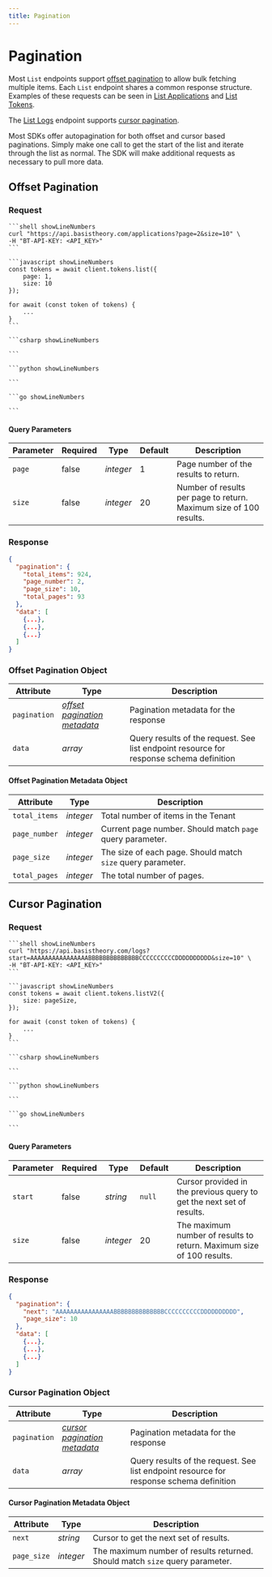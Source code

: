 ```yaml
---
title: Pagination
---
```



# Pagination

Most `List` endpoints support [offset pagination](#offset-pagination) to allow bulk fetching multiple items. Each `List` endpoint shares a common response structure. Examples of these requests can be seen in [List Applications](/docs/api/applications#list-applications) and [List Tokens](/docs/api/tokens#list-tokens).

The [List Logs](/docs/api/logs#list-logs) endpoint supports [cursor pagination](#cursor-pagination).

Most SDKs offer autopagination for both offset and cursor based paginations.
Simply make one call to get the start of the list and iterate through the list as normal.
The SDK will make additional requests as necessary to pull more data.

## Offset Pagination

### Request

<Tabs className="bt-tabs" groupId="languages">
  <TabItem value="shell" label="cURL">

    ```shell showLineNumbers
    curl "https://api.basistheory.com/applications?page=2&size=10" \
    -H "BT-API-KEY: <API_KEY>"
    ```

  </TabItem>
  <TabItem value="javascript" label="JavaScript">

    ```javascript showLineNumbers
    const tokens = await client.tokens.list({
        page: 1,
        size: 10
    });

    for await (const token of tokens) {
        ...
    }
    ```

  </TabItem>
  <TabItem value="csharp" label="C#">

    ```csharp showLineNumbers

    ```

  </TabItem>
  <TabItem value="python" label="Python">

    ```python showLineNumbers

    ```

  </TabItem>
  <TabItem value="go" label="Go">

    ```go showLineNumbers

    ```

  </TabItem>
</Tabs>

#### Query Parameters

| Parameter | Required | Type      | Default | Description                                                        |
| --------- | -------- | --------- | ------- | ------------------------------------------------------------------ |
| `page`    | false    | _integer_ | 1       | Page number of the results to return.                              |
| `size`    | false    | _integer_ | 20      | Number of results per page to return. Maximum size of 100 results. |

### Response

```json showLineNumbers
{
  "pagination": {
    "total_items": 924,
    "page_number": 2,
    "page_size": 10,
    "total_pages": 93
  },
  "data": [
    {...},
    {...},
    {...}
  ]
}
```

### Offset Pagination Object

| Attribute    | Type                                                                              | Description                                                                             |
| ------------ | --------------------------------------------------------------------------------- | --------------------------------------------------------------------------------------- |
| `pagination` | _[offset pagination metadata](#offset-pagination-metadata-object)_                | Pagination metadata for the response                                                    |
| `data`       | _array_                                                                           | Query results of the request. See list endpoint resource for response schema definition |

#### Offset Pagination Metadata Object

| Attribute     | Type      | Description                                                 |
| ------------- | --------- | ----------------------------------------------------------- |
| `total_items` | _integer_ | Total number of items in the Tenant                         |
| `page_number` | _integer_ | Current page number. Should match `page` query parameter.   |
| `page_size`   | _integer_ | The size of each page. Should match `size` query parameter. |
| `total_pages` | _integer_ | The total number of pages.                                  |

## Cursor Pagination

### Request

<Tabs className="bt-tabs" groupId="languages">
  <TabItem value="shell" label="cURL">

    ```shell showLineNumbers
    curl "https://api.basistheory.com/logs?start=AAAAAAAAAAAAAAAABBBBBBBBBBBBBBCCCCCCCCCCDDDDDDDDDD&size=10" \
    -H "BT-API-KEY: <API_KEY>"
    ```

  </TabItem>
  <TabItem value="javascript" label="JavaScript">

    ```javascript showLineNumbers
    const tokens = await client.tokens.listV2({
        size: pageSize,
    });

    for await (const token of tokens) {
        ...
    }
    ```

  </TabItem>
  <TabItem value="csharp" label="C#">

    ```csharp showLineNumbers

    ```

  </TabItem>
  <TabItem value="python" label="Python">

    ```python showLineNumbers

    ```

  </TabItem>
  <TabItem value="go" label="Go">

    ```go showLineNumbers

    ```

  </TabItem>
</Tabs>

#### Query Parameters

| Parameter | Required | Type      | Default | Description                                                            |
| --------- | -------- | --------- | ------- | -----------------------------------------------------------------------|
| `start`   | false    | _string_  | `null`  | Cursor provided in the previous query to get the next set of results.  |
| `size`    | false    | _integer_ | 20      | The maximum number of results to return. Maximum size of 100 results.  |

### Response

```json showLineNumbers
{
  "pagination": {
    "next": "AAAAAAAAAAAAAAAABBBBBBBBBBBBBBCCCCCCCCCCDDDDDDDDDD",
    "page_size": 10
  },
  "data": [
    {...},
    {...},
    {...}
  ]
}
```

### Cursor Pagination Object

| Attribute    | Type                                                               | Description                                                                             |
|--------------|--------------------------------------------------------------------|-----------------------------------------------------------------------------------------|
| `pagination` | _[cursor pagination metadata](#cursor-pagination-metadata-object)_ | Pagination metadata for the response                                                    |
| `data`       | _array_                                                            | Query results of the request. See list endpoint resource for response schema definition |

#### Cursor Pagination Metadata Object

| Attribute   | Type      | Description                                                                  |
|-------------|-----------|------------------------------------------------------------------------------|
| `next`      | _string_  | Cursor to get the next set of results.                                       |
| `page_size` | _integer_ | The maximum number of results returned. Should match `size` query parameter. |
